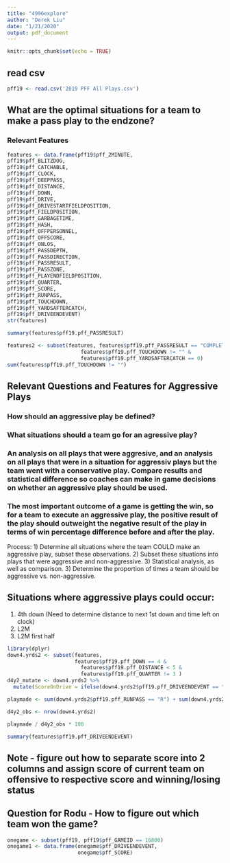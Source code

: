 ```yaml
---
title: "4996explore"
author: "Derek Liu"
date: "1/21/2020"
output: pdf_document
---
```


```r
knitr::opts_chunk$set(echo = TRUE)
```

## read csv

```r
pff19 <- read.csv('2019 PFF All Plays.csv')
```

## What are the optimal situations for a team to make a pass play to the endzone?
### Relevant Features
```r
features <- data.frame(pff19$pff_2MINUTE,
pff19$pff_BLITZDOG,
pff19$pff_CATCHABLE,
pff19$pff_CLOCK,
pff19$pff_DEEPPASS,
pff19$pff_DISTANCE,
pff19$pff_DOWN,
pff19$pff_DRIVE,
pff19$pff_DRIVESTARTFIELDPOSITION,
pff19$pff_FIELDPOSITION,
pff19$pff_GARBAGETIME,
pff19$pff_HASH,
pff19$pff_OFFPERSONNEL,
pff19$pff_OFFSCORE,
pff19$pff_ONLOS,
pff19$pff_PASSDEPTH,
pff19$pff_PASSDIRECTION,
pff19$pff_PASSRESULT,
pff19$pff_PASSZONE,
pff19$pff_PLAYENDFIELDPOSITION,
pff19$pff_QUARTER,
pff19$pff_SCORE,
pff19$pff_RUNPASS,
pff19$pff_TOUCHDOWN,
pff19$pff_YARDSAFTERCATCH,
pff19$pff_DRIVEENDEVENT)
str(features)
```

```r
summary(features$pff19.pff_PASSRESULT)
```

```r
features2 <- subset(features, features$pff19.pff_PASSRESULT == "COMPLETE" &
                        features$pff19.pff_TOUCHDOWN != "" &
                        features$pff19.pff_YARDSAFTERCATCH == 0)
sum(features$pff19.pff_TOUCHDOWN != "")
```

## Relevant Questions and Features for Aggressive Plays
### How should an aggressive play be defined?
### What situations should a team go for an agressive play?
### An analysis on all plays that were aggresive, and an analysis on all plays that were in a situation for aggressiv plays but the team went with a conservative play. Compare results and statistical difference so coaches can make in game decisions on whether an aggressive play should be used.
### The most important outcome of a game is getting the win, so for a team to execute an aggressive play, the positive result of the play should outweight the negative result of the play in terms of win percentage difference before and after the play.

Process: 1) Determine all situations where the team COULD make an aggressive play, subset these observations. 2) Subset these situations into plays that were aggressive and non-aggressive. 3) Statistical analysis, as well as comparison. 3) Determine the proportion of times a team should be aggressive vs. non-aggressive. 

## Situations where aggressive plays could occur:
1) 4th down (Need to determine distance to next 1st down and time left on clock)
2) L2M
3) L2M first half


```r
library(dplyr)
down4.yrds2 <- subset(features, 
                      features$pff19.pff_DOWN == 4 &
                        features$pff19.pff_DISTANCE < 5 &
                        features$pff19.pff_QUARTER != 3 )
d4y2_mutate <- down4.yrds2 %>%
  mutate(ScoreOnDrive = ifelse(down4.yrds2$pff19.pff_DRIVEENDEVENT == "TOUCHDOWN" | down4.yrds2$pff19.pff_DRIVEENDEVENT == "FIELD GOAL", 1, 0))

playmade <- sum(down4.yrds2$pff19.pff_RUNPASS == "R") + sum(down4.yrds2$pff19.pff_RUNPASS == "P")

d4y2_obs <- nrow(down4.yrds2)

playmade / d4y2_obs * 100

summary(features$pff19.pff_DRIVEENDEVENT)
```
## Note - figure out how to separate score into 2 columns and assign score of current team on offensive to respective score and winning/losing status


## Question for Rodu - How to figure out which team won the game?

```r
onegame <- subset(pff19, pff19$pff_GAMEID == 16800)
onegame1 <- data.frame(onegame$pff_DRIVEENDEVENT,
                       onegame$pff_SCORE)
```
